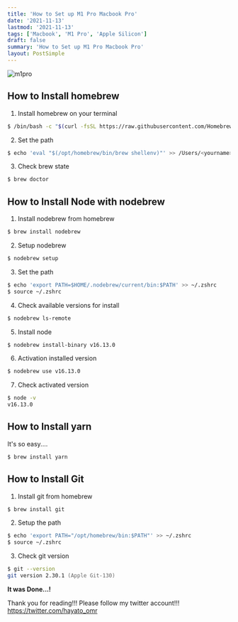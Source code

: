 ```yaml
---
title: 'How to Set up M1 Pro Macbook Pro'
date: '2021-11-13'
lastmod: '2021-11-13'
tags: ['Macbook', 'M1 Pro', 'Apple Silicon']
draft: false
summary: 'How to Set up M1 Pro Macbook Pro'
layout: PostSimple
---
```


![m1pro](/static/images/m1pro.png)

## How to Install homebrew

1. Install homebrew on your terminal

```zsh
$ /bin/bash -c "$(curl -fsSL https://raw.githubusercontent.com/Homebrew/install/HEAD/install.sh)"
```

2. Set the path

```zsh
$ echo 'eval "$(/opt/homebrew/bin/brew shellenv)"' >> /Users/<yourname>/.zprofile
```

3. Check brew state

```zsh
$ brew doctor
```

## How to Install Node with nodebrew

1. Install nodebrew from homebrew

```zsh
$ brew install nodebrew
```

2. Setup nodebrew

```zsh
$ nodebrew setup
```

3. Set the path

```zsh
$ echo 'export PATH=$HOME/.nodebrew/current/bin:$PATH' >> ~/.zshrc
$ source ~/.zshrc
```

4. Check available versions for install

```zsh
$ nodebrew ls-remote
```

5. Install node

```zsh
$ nodebrew install-binary v16.13.0
```

6. Activation installed version

```zsh
$ nodebrew use v16.13.0
```

7. Check activated version

```zsh
$ node -v
v16.13.0
```

## How to Install yarn

It's so easy....

```zsh
$ brew install yarn
```

## How to Install Git

1. Install git from homebrew

```zsh
$ brew install git
```

2. Setup the path

```zsh
$ echo 'export PATH="/opt/homebrew/bin:$PATH"' >> ~/.zshrc
$ source ~/.zshrc
```

3. Check git version

```zsh
$ git --version
git version 2.30.1 (Apple Git-130)
```

**It was Done...!**

Thank you for reading!!!
Please follow my twitter account!!!
https://twitter.com/hayato_omr
